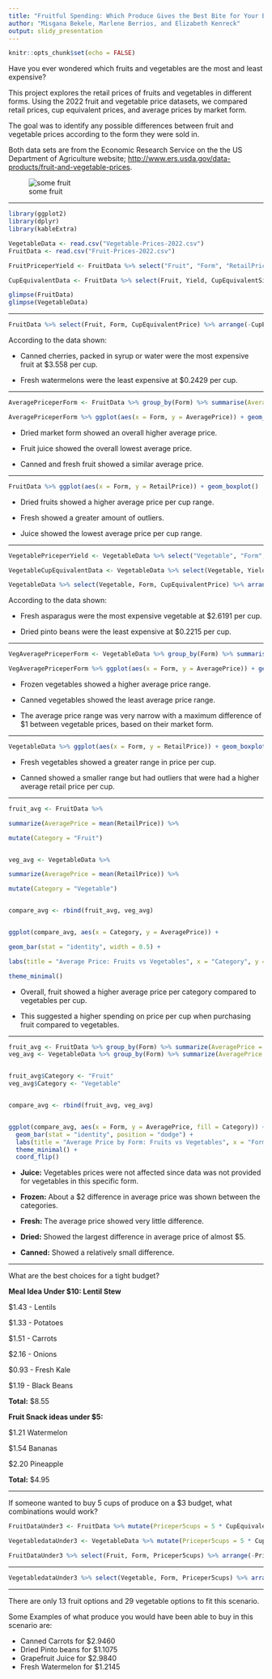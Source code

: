 ```yaml
---
title: "Fruitful Spending: Which Produce Gives the Best Bite for Your Buck?"
author: "Misgana Bekele, Marlene Berrios, and Elizabeth Kenreck"
output: slidy_presentation
---
```


```r
knitr::opts_chunk$set(echo = FALSE)
```

Have you ever wondered which fruits and vegetables are the most and least expensive? 

This project explores the retail prices of fruits and vegetables in different forms. Using the 2022 fruit and vegetable price datasets, we compared retail prices, cup equivalent prices, and average prices by market form.

The goal was to identify any possible differences between fruit and vegetable prices according to the form they were sold in. 

 Both data sets are from the Economic Research Service on the the US Department of Agriculture website; <http://www.ers.usda.gov/data-products/fruit-and-vegetable-prices>.


![some fruit](fruit_and_veggie.jpg) 





*** 

```r

library(ggplot2)
library(dplyr)
library(kableExtra)

VegetableData <- read.csv("Vegetable-Prices-2022.csv")
FruitData <- read.csv("Fruit-Prices-2022.csv")

FruitPriceperYield <- FruitData %>% select("Fruit", "Form", "RetailPrice", "RetailPriceUnit", "Yield") %>% mutate(RetailPriceperYield = RetailPrice * Yield)

CupEquivalentData <- FruitData %>% select(Fruit, Yield, CupEquivalentSize, CupEquivalentUnit, CupEquivalentPrice) %>% mutate(YieldPerCup = Yield / CupEquivalentSize) %>% mutate(PricePerCup = YieldPerCup * CupEquivalentPrice)

glimpse(FruitData)
glimpse(VegetableData)
```

***

```r

FruitData %>% select(Fruit, Form, CupEquivalentPrice) %>% arrange(-CupEquivalentPrice) %>%   knitr::kable() %>% kable_styling() %>% scroll_box(width = "750px", height = "500px")
```

According to the data shown:

* Canned cherries, packed in syrup or water were the most expensive fruit at $3.558 per cup. 

* Fresh watermelons were the least expensive at $0.2429 per cup. 

*** 



```r
AveragePriceperForm <- FruitData %>% group_by(Form) %>% summarise(AveragePrice = mean(RetailPrice, na.rm = TRUE))

AveragePriceperForm %>% ggplot(aes(x = Form, y = AveragePrice)) + geom_col() + labs(title = "Average Retail Price per Market (Form)", x = "Market Form", y = "Average Price ($)") + theme_minimal()
```

* Dried market form showed an overall higher average price.

* Fruit juice showed the overall lowest average price. 

* Canned and fresh fruit showed a similar average price. 

***
```r
FruitData %>% ggplot(aes(x = Form, y = RetailPrice)) + geom_boxplot()

```

* Dried fruits showed a higher average price per cup range. 

* Fresh showed a greater amount of outliers.

* Juice showed the lowest average price per cup range. 

***

```r
VegetablePriceperYield <- VegetableData %>% select("Vegetable", "Form", "RetailPrice", "RetailPriceUnit", "Yield") %>% mutate(RetailPriceperYield = RetailPrice * Yield)

VegetableCupEquivalentData <- VegetableData %>% select(Vegetable, Yield, CupEquivalentSize, CupEquivalentUnit, CupEquivalentPrice) %>% mutate(YieldPerCup = Yield / CupEquivalentSize) %>% mutate(PricePerCup = YieldPerCup * CupEquivalentPrice)

```

```r

VegetableData %>% select(Vegetable, Form, CupEquivalentPrice) %>% arrange(-CupEquivalentPrice) %>%   knitr::kable() %>% kable_styling() %>% scroll_box(width = "750px", height = "500px")
```

 According to the data shown:

* Fresh asparagus were the most expensive vegetable at $2.6191 per cup. 

* Dried pinto beans were the least expensive at $0.2215 per cup. 

***

```r

VegAveragePriceperForm <- VegetableData %>% group_by(Form) %>% summarise(AveragePrice = mean(RetailPrice, na.rm = TRUE))

VegAveragePriceperForm %>% ggplot(aes(x = Form, y = AveragePrice)) + geom_col() + labs(title = "Average Retail Price per Market (Form)", x = "Market Form", y = "Average Price ($)") + theme_minimal()
```

* Frozen vegetables showed a higher average price range. 

* Canned vegetables showed the least average price range.

* The average price range was very narrow with a maximum difference of $1 between vegetable prices, based on their market form. 

***

```r
VegetableData %>% ggplot(aes(x = Form, y = RetailPrice)) + geom_boxplot()

```

* Fresh vegetables showed a greater range in price per cup. 

* Canned showed a smaller range but had outliers that were had a higher average retail price per cup.

***

```r
fruit_avg <- FruitData %>%

summarize(AveragePrice = mean(RetailPrice)) %>%

mutate(Category = "Fruit")


veg_avg <- VegetableData %>%

summarize(AveragePrice = mean(RetailPrice)) %>%

mutate(Category = "Vegetable")


compare_avg <- rbind(fruit_avg, veg_avg)


ggplot(compare_avg, aes(x = Category, y = AveragePrice)) +

geom_bar(stat = "identity", width = 0.5) +

labs(title = "Average Price: Fruits vs Vegetables", x = "Category", y = "Average Price ($)") +

theme_minimal()
```

* Overall, fruit showed a higher average price per category compared to vegetables per cup. 

* This suggested a higher spending on price per cup when purchasing fruit compared to vegetables. 

***

```r
fruit_avg <- FruitData %>% group_by(Form) %>% summarize(AveragePrice = mean(RetailPrice))
veg_avg <- VegetableData %>% group_by(Form) %>% summarize(AveragePrice = mean(RetailPrice))


fruit_avg$Category <- "Fruit"
veg_avg$Category <- "Vegetable"


compare_avg <- rbind(fruit_avg, veg_avg)


ggplot(compare_avg, aes(x = Form, y = AveragePrice, fill = Category)) +
  geom_bar(stat = "identity", position = "dodge") +
  labs(title = "Average Price by Form: Fruits vs Vegetables", x = "Form", y = "Average Price ($)") +
  theme_minimal() +
  coord_flip()
```

* **Juice:** Vegetables prices were not affected since data was not provided for vegetables in this specific form. 

* **Frozen:** About a $2 difference in average price was shown between the categories. 

* **Fresh:** The average price showed very little difference.

* **Dried:** Showed the largest difference in average price of almost $5. 

* **Canned:** Showed a relatively small difference. 

***

What are the best choices for a tight budget?

                            
**Meal Idea Under $10: Lentil Stew**

$1.43 - Lentils

$1.33 - Potatoes 

$1.51 - Carrots

$2.16 - Onions 

$0.93 - Fresh Kale 

$1.19 - Black Beans

**Total:** $8.55


**Fruit Snack ideas under $5:**

$1.21 Watermelon
  
$1.54 Bananas
  
$2.20 Pineapple
  
**Total:** $4.95



***

If someone wanted to buy 5 cups of produce on a $3 budget, what combinations would work?

```r
FruitDataUnder3 <- FruitData %>% mutate(Priceper5cups = 5 * CupEquivalentPrice) %>% filter(Priceper5cups < 3)

VegetabledataUnder3 <- VegetableData %>% mutate(Priceper5cups = 5 * CupEquivalentPrice) %>% filter(Priceper5cups < 3) 

FruitDataUnder3 %>% select(Fruit, Form, Priceper5cups) %>% arrange(-Priceper5cups) %>%   knitr::kable() %>% kable_styling() %>% scroll_box(width = "750px", height = "500px")

```

*** 

```r
VegetabledataUnder3 %>% select(Vegetable, Form, Priceper5cups) %>% arrange(-Priceper5cups) %>%   knitr::kable() %>% kable_styling() %>% scroll_box(width = "750px", height = "500px")
```

*** 

There are only 13 fruit options and 29 vegetable options to fit this scenario. 

Some Examples of what produce you would have been able to buy in this scenario are:

* Canned Carrots for $2.9460 
* Dried Pinto beans for $1.1075
* Grapefruit Juice for $2.9840
* Fresh Watermelon for $1.2145
